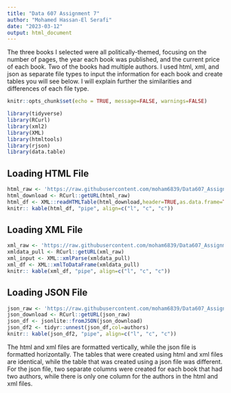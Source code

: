 ```yaml
---
title: "Data 607 Assignment 7"
author: "Mohamed Hassan-El Serafi"
date: "2023-03-12"
output: html_document
---
```


The three books I selected were all politically-themed, focusing on the number of pages, the year each book was published, and the current price of each book. Two of the books had multiple authors. I used html, xml, and json as separate file types  to input the information for each book and create tables you will see below. I will explain further the similarities and differences of each file type.

```r
knitr::opts_chunk$set(echo = TRUE, message=FALSE, warnings=FALSE)
```


```r
library(tidyverse)
library(RCurl)
library(xml2)
library(XML)
library(htmltools)
library(rjson)
library(data.table)
```



## Loading HTML File


```r
html_raw <- 'https://raw.githubusercontent.com/moham6839/Data607_Assignment7/main/Data607_Assignment7_books.html'
html_download <- RCurl::getURL(html_raw)
html_df <- XML::readHTMLTable(html_download,header=TRUE,as.data.frame=TRUE)
knitr:: kable(html_df, "pipe", align=c("l", "c", "c"))
```


## Loading XML File

```r
xml_raw <- 'https://raw.githubusercontent.com/moham6839/Data607_Assignment7/main/Data607_Assignment7_books.xml'
xmldata_pull <- RCurl::getURL(xml_raw)
xml_input <- XML::xmlParse(xmldata_pull)
xml_df <- XML::xmlToDataFrame(xmldata_pull)
knitr:: kable(xml_df, "pipe", align=c("l", "c", "c"))
```





## Loading JSON File


```r
json_raw <- 'https://raw.githubusercontent.com/moham6839/Data607_Assignment7/main/Data607_Assignment7_books.json'
json_download <- RCurl::getURL(json_raw)
json_df <- jsonlite::fromJSON(json_download)
json_df2 <- tidyr::unnest(json_df,col=authors)
knitr:: kable(json_df2, "pipe", align=c("l", "c", "c"))
```

The html and xml files are formatted vertically, while the json file is formatted horizontally. The tables that were created using html and xml files are identical, while the table that was created using a json file was different. For the json file, two separate columns were created for each book that had two authors, while there is only one column for the authors in the html and xml files. 
